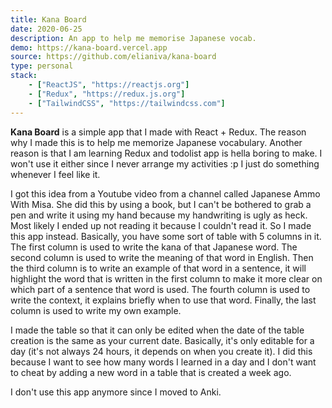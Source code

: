 ```yaml
---
title: Kana Board
date: 2020-06-25
description: An app to help me memorise Japanese vocab.
demo: https://kana-board.vercel.app
source: https://github.com/elianiva/kana-board
type: personal
stack:
    - ["ReactJS", "https://reactjs.org"]
    - ["Redux", "https://redux.js.org"]
    - ["TailwindCSS", "https://tailwindcss.com"]
---
```


**Kana Board** is a simple app that I made with React + Redux. The reason why I made this is to help me memorize Japanese vocabulary. Another reason is that I am learning Redux and todolist app is hella boring to make. I won't use it either since I never arrange my activities :p I just do something whenever I feel like it.

I got this idea from a Youtube video from a channel called Japanese Ammo With Misa. She did this by using a book, but I can't be bothered to grab a pen and write it using my hand because my handwriting is ugly as heck. Most likely I ended up not reading it because I couldn't read it. So I made this app instead.
Basically, you have some sort of table with 5 columns in it. The first column is used to write the kana of that Japanese word. The second column is used to write the meaning of that word in English. Then the third column is to write an example of that word in a sentence, it will highlight the word that is written in the first column to make it more clear on which part of a sentence that word is used. The fourth column is used to write the context, it explains briefly when to use that word. Finally, the last column is used to write my own example.

I made the table so that it can only be edited when the date of the table creation is the same as your current date. Basically, it's only editable for a day (it's not always 24 hours, it depends on when you create it). I did this because I want to see how many words I learned in a day and I don't want to cheat by adding a new word in a table that is created a week ago.

I don't use this app anymore since I moved to Anki.
